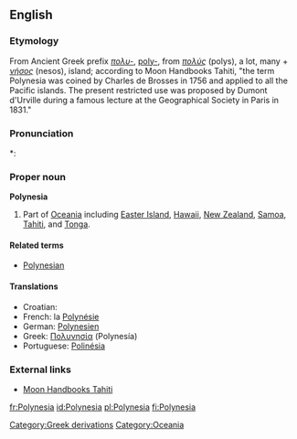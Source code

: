 ==English==

===Etymology===
From Ancient Greek prefix ''[[πολυ-]]'', [[poly-]], from ''[[πολύς]]'' (polys), a lot, many + ''[[νήσος]]'' (nesos), island; according to Moon Handbooks Tahiti, "the term Polynesia was coined by Charles de Brosses in 1756 and applied to all the Pacific islands.  The present restricted use was proposed by Dumont d'Urville during a famous lecture at the Geographical Society in Paris in 1831."

===Pronunciation===
*: {{rhymes|iːʒə}}

===Proper noun===
{{wikipedia}}
'''Polynesia'''

# Part of [[Oceania]] including [[Easter Island]], [[Hawaii]], [[New Zealand]], [[Samoa]], [[Tahiti]], and [[Tonga]].<!-- perhaps others -->

====Related terms====
* [[Polynesian]]

====Translations====
* Croatian: {{t-|hr|Polinezija|f}}
* French: la [[Polynésie]] {{f}}
* German: [[Polynesien]]
* Greek: [[Πολυνησία]] (Polynesía) {{f}}
* Portuguese: [[Polinésia]]   

===External links===
* [http://www.southpacific.org/tahiti.html Moon Handbooks Tahiti]

[[Category:Greek derivations]]
[[Category:Oceania]]

[[fr:Polynesia]]
[[id:Polynesia]]
[[pl:Polynesia]]
[[fi:Polynesia]]